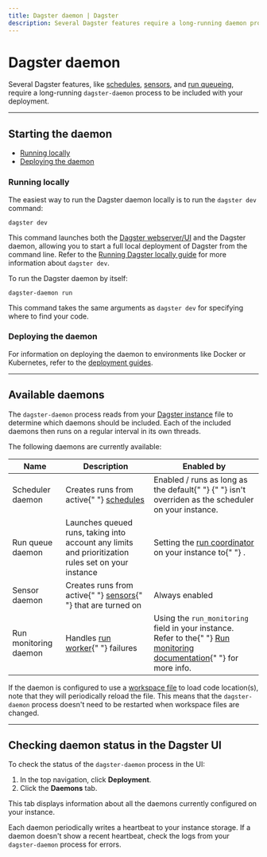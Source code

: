 ```yaml
---
title: Dagster daemon | Dagster
description: Several Dagster features require a long-running daemon process within your deployment.
---
```


# Dagster daemon

Several Dagster features, like [schedules](/concepts/partitions-schedules-sensors/schedules), [sensors](/concepts/partitions-schedules-sensors/sensors), and [run queueing](/guides/customizing-run-queue-priority), require a long-running `dagster-daemon` process to be included with your deployment.

---

## Starting the daemon

- [Running locally](#running-locally)
- [Deploying the daemon](#deploying-the-daemon)

### Running locally

<TabGroup>
  <TabItem name="Running the daemon and webserver">

The easiest way to run the Dagster daemon locally is to run the `dagster dev` command:

```shell
dagster dev
```

This command launches both the [Dagster webserver/UI](/concepts/webserver/ui) and the Dagster daemon, allowing you to start a full local deployment of Dagster from the command line. Refer to the [Running Dagster locally guide](/guides/running-dagster-locally) for more information about `dagster dev`.

  </TabItem>
  <TabItem name="Running only the daemon">

To run the Dagster daemon by itself:

```shell
dagster-daemon run
```

This command takes the same arguments as `dagster dev` for specifying where to find your code.

  </TabItem>
</TabGroup>

### Deploying the daemon

For information on deploying the daemon to environments like Docker or Kubernetes, refer to the [deployment guides](/deployment/guides).

---

## Available daemons

The `dagster-daemon` process reads from your [Dagster instance](/deployment/dagster-instance) file to determine which daemons should be included. Each of the included daemons then runs on a regular interval in its own threads.

The following daemons are currently available:

<table
  className="table"
  style={{
    width: "100%",
  }}
>
  <thead>
    <tr>
      <th
        style={{
          width: "20%",
        }}
      >
        Name
      </th>
      <th>Description</th>
      <th>Enabled by</th>
    </tr>
  </thead>
  <tbody>
    <tr>
      <td>Scheduler daemon</td>
      <td>
        Creates runs from active{" "}
        <a href="/concepts/partitions-schedules-sensors/schedules">schedules</a>
      </td>
      <td>
        Enabled / runs as long as the default{" "}
        <PyObject
          module="dagster._core.scheduler"
          object="DagsterDaemonScheduler"
        />{" "}
        isn't overriden as the scheduler on your instance.
      </td>
    </tr>
    <tr>
      <td>Run queue daemon</td>
      <td>
        Launches queued runs, taking into account any limits and prioritization
        rules set on your instance
      </td>
      <td>
        Setting the <a href="/deployment/run-coordinator">run coordinator</a> on
        your instance to{" "}
        <PyObject
          module="dagster._core.run_coordinator"
          object="QueuedRunCoordinator"
        />
        .
      </td>
    </tr>
    <tr>
      <td>Sensor daemon</td>
      <td>
        Creates runs from active{" "}
        <a href="/concepts/partitions-schedules-sensors/sensors">sensors</a>{" "}
        that are turned on
      </td>
      <td>Always enabled</td>
    </tr>
    <tr>
      <td>Run monitoring daemon</td>
      <td>
        Handles <a href="/deployment/overview#job-execution-flow">run worker</a>{" "}
        failures
      </td>
      <td>
        Using the <code>run_monitoring</code> field in your instance. Refer to
        the{" "}
        <a href="/deployment/run-monitoring">Run monitoring documentation</a>{" "}
        for more info.
      </td>
    </tr>
  </tbody>
</table>

If the daemon is configured to use a [workspace file](/concepts/code-locations/workspace-files) to load code location(s), note that they will periodically reload the file. This means that the `dagster-daemon` process doesn't need to be restarted when workspace files are changed.

---

## Checking daemon status in the Dagster UI

To check the status of the `dagster-daemon` process in the UI:

1. In the top navigation, click **Deployment**.
2. Click the **Daemons** tab.

This tab displays information about all the daemons currently configured on your instance.

Each daemon periodically writes a heartbeat to your instance storage. If a daemon doesn't show a recent heartbeat, check the logs from your `dagster-daemon` process for errors.
